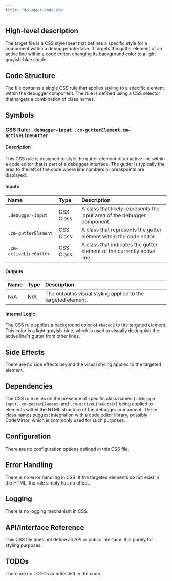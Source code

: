 ```yaml
---
title: "debugger-code.css"
---
```


## High-level description
The target file is a CSS stylesheet that defines a specific style for a component within a debugger interface. It targets the gutter element of an active line within a code editor, changing its background color to a light grayish-blue shade.

## Code Structure
The file contains a single CSS rule that applies styling to a specific element within the debugger component. The rule is defined using a CSS selector that targets a combination of class names.

## Symbols

### CSS Rule: `.debugger-input .cm-gutterElement.cm-activeLineGutter`
#### Description
This CSS rule is designed to style the gutter element of an active line within a code editor that is part of a debugger interface. The gutter is typically the area to the left of the code where line numbers or breakpoints are displayed.

#### Inputs
| Name | Type | Description |
|:-----|:-----|:------------|
| `.debugger-input` | CSS Class | A class that likely represents the input area of the debugger component. |
| `.cm-gutterElement` | CSS Class | A class that represents the gutter element within the code editor. |
| `.cm-activeLineGutter` | CSS Class | A class that indicates the gutter element of the currently active line. |

#### Outputs
| Name | Type | Description |
|:-----|:-----|:------------|
| N/A | N/A | The output is visual styling applied to the targeted element. |

#### Internal Logic
The CSS rule applies a background color of `#bdc8d2` to the targeted element. This color is a light grayish-blue, which is used to visually distinguish the active line's gutter from other lines.

## Side Effects
There are no side effects beyond the visual styling applied to the targeted element.

## Dependencies
The CSS rule relies on the presence of specific class names (`.debugger-input`, `.cm-gutterElement`, and `.cm-activeLineGutter`) being applied to elements within the HTML structure of the debugger component. These class names suggest integration with a code editor library, possibly CodeMirror, which is commonly used for such purposes.

## Configuration
There are no configuration options defined in this CSS file.

## Error Handling
There is no error handling in CSS. If the targeted elements do not exist in the HTML, the rule simply has no effect.

## Logging
There is no logging mechanism in CSS.

## API/Interface Reference
This CSS file does not define an API or public interface. It is purely for styling purposes.

## TODOs
There are no TODOs or notes left in the code.